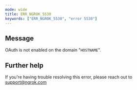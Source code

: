 ```yaml
---
mode: wide
title: ERR_NGROK_5530
keywords: ["ERR_NGROK_5530", "error 5530"]
---
```


## Message

OAuth is not enabled on the domain "`HOSTNAME`".

## Further help

If you're having trouble resolving this error, please reach out to [support@ngrok.com](mailto:support@ngrok.com?subject=Help%20with%20ERR_NGROK_5530)
